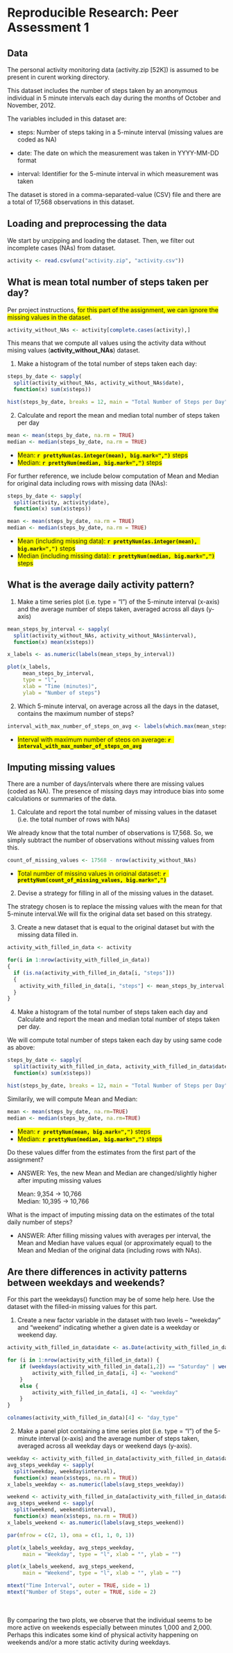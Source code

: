 
# Reproducible Research: Peer Assessment 1<br/>


## Data

The personal activity monitoring data (activity.zip [52K]) is assumed to be present in curent working directory.

This dataset includes the number of steps taken by an anonymous individual in 5 minute intervals each day during the months of October and November, 2012.

The variables included in this dataset are:

- steps: Number of steps taking in a 5-minute interval (missing values are coded as NA)

- date: The date on which the measurement was taken in YYYY-MM-DD format

- interval: Identifier for the 5-minute interval in which measurement was taken

The dataset is stored in a comma-separated-value (CSV) file and there are a total of 17,568 observations in this dataset.


## Loading and preprocessing the data

We start by unzipping and loading the dataset.
Then, we filter out incomplete cases (NAs) from dataset.

```r
activity <- read.csv(unz("activity.zip", "activity.csv"))
```

## What is mean total number of steps taken per day?

Per project instructions, <span style="background-color:yellow">for this part of the assignment, we can ignore the missing values in the dataset</span>.

```r
activity_without_NAs <- activity[complete.cases(activity),]
```

This means that we compute all values using the activity data without mising values (<b>activity_without_NAs</b>) dataset.

1. Make a histogram of the total number of steps taken each day:

```r
steps_by_date <- sapply(
  split(activity_without_NAs, activity_without_NAs$date), 
  function(x) sum(x$steps))

hist(steps_by_date, breaks = 12, main = "Total Number of Steps per Day", xlab = "Number of Steps per Day", ylab = "Frequency", col="blue")
```

2. Calculate and report the mean and median total number of steps taken per day

```r
mean <- mean(steps_by_date, na.rm = TRUE)
median <- median(steps_by_date, na.rm = TRUE)
```

- <span style="background-color:yellow">Mean: <b>`r prettyNum(as.integer(mean), big.mark=",")`</b> steps</span>
- <span style="background-color:yellow">Median: <b>`r prettyNum(median, big.mark=",")`</b> steps</span>

For further reference, we include below computation of Mean and Median for original data including rows with missing data (NAs):

```r
steps_by_date <- sapply(
  split(activity, activity$date), 
  function(x) sum(x$steps))

mean <- mean(steps_by_date, na.rm = TRUE)
median <- median(steps_by_date, na.rm = TRUE)
```

- <span style="background-color:yellow">Mean (including missing data): <b>`r prettyNum(as.integer(mean), big.mark=",")`</b> steps</span> 
- <span style="background-color:yellow">Median (including missing data): <b>`r prettyNum(median, big.mark=",")`</b> steps</span>

## What is the average daily activity pattern?

1. Make a time series plot (i.e. type = "l") of the 5-minute interval (x-axis) and the average number of steps taken, averaged across all days (y-axis)

```r
mean_steps_by_interval <- sapply(
  split(activity_without_NAs, activity_without_NAs$interval), 
  function(x) mean(x$steps))

x_labels <- as.numeric(labels(mean_steps_by_interval))

plot(x_labels, 
     mean_steps_by_interval, 
     type = "l", 
     xlab = "Time (minutes)", 
     ylab = "Number of steps")
```

2. Which 5-minute interval, on average across all the days in the dataset, contains the maximum number of steps?

```r
interval_with_max_number_of_steps_on_avg <- labels(which.max(mean_steps_by_interval))
```

- <span style="background-color:yellow">Interval with maximum number of steps on average: <b>`r interval_with_max_number_of_steps_on_avg`</b></span>

## Imputing missing values

There are a number of days/intervals where there are missing values (coded as NA). The presence of missing days may introduce bias into some calculations or summaries of the data.

1. Calculate and report the total number of missing values in the dataset (i.e. the total number of rows with NAs)

We already know that the total number of observations is 17,568.
So, we simply subtract the number of observations without missing values from this.

```r
count_of_missing_values <- 17568 - nrow(activity_without_NAs)
```

- <span style="background-color:yellow">Total number of missing values in original dataset: <b>`r prettyNum(count_of_missing_values, big.mark=",")`</b></span>

2. Devise a strategy for filling in all of the missing values in the dataset. 

The strategy chosen is to replace the missing values with the mean for that 5-minute interval.We will fix the original data set based on this strategy.

3. Create a new dataset that is equal to the original dataset but with the missing data filled in.

```r
activity_with_filled_in_data <- activity

for(i in 1:nrow(activity_with_filled_in_data))
{ 
  if (is.na(activity_with_filled_in_data[i, "steps"]))
  {
    activity_with_filled_in_data[i, "steps"] <- mean_steps_by_interval[toString(activity_with_filled_in_data[i, "interval"])]
  }
}
```

4. Make a histogram of the total number of steps taken each day and Calculate and report the mean and median total number of steps taken per day. 

We will compute total number of steps taken each day by using same code as above:

```r
steps_by_date <- sapply(
  split(activity_with_filled_in_data, activity_with_filled_in_data$date), 
  function(x) sum(x$steps))

hist(steps_by_date, breaks = 12, main = "Total Number of Steps per Day", xlab = "Number of Steps per Day", ylab = "Frequency", col="blue")
```

Similarily, we will compute Mean and Median:

```r
mean <- mean(steps_by_date, na.rm=TRUE)
median <- median(steps_by_date, na.rm=TRUE)
```

- <span style="background-color:yellow">Mean: <b>`r prettyNum(mean, big.mark=",")`</b> steps</span>
- <span style="background-color:yellow">Median: <b>`r prettyNum(median, big.mark=",")`</b> steps</span>

Do these values differ from the estimates from the first part of the assignment? 

- ANSWER: Yes, the new Mean and Median are changed/slightly higher after imputing missing values 

    Mean:    9,354 -> 10,766<br/>
    Median: 10,395 -> 10,766

What is the impact of imputing missing data on the estimates of the total daily number of steps?

- ANSWER: After filling missing values with averages per interval, the Mean and Median have values equal (or approximately equal) to the Mean and Median of the original data (including rows with NAs).

## Are there differences in activity patterns between weekdays and weekends?

For this part the weekdays() function may be of some help here. Use the dataset with the filled-in missing values for this part.

1. Create a new factor variable in the dataset with two levels -- "weekday" and "weekend" indicating whether a given date is a weekday or weekend day.

```r
activity_with_filled_in_data$date <- as.Date(activity_with_filled_in_data$date)

for (i in 1:nrow(activity_with_filled_in_data)) {
    if (weekdays(activity_with_filled_in_data[i,2]) == "Saturday" | weekdays(activity_with_filled_in_data[i,2]) == "Sunday") {
        activity_with_filled_in_data[i, 4] <- "weekend"
    }
    else {
        activity_with_filled_in_data[i, 4] <- "weekday"
    }
}

colnames(activity_with_filled_in_data)[4] <- "day_type"
```

2. Make a panel plot containing a time series plot (i.e. type = "l") of the 5-minute interval (x-axis) and the average number of steps taken, averaged across all weekday days or weekend days (y-axis). 

```r
weekday <- activity_with_filled_in_data[activity_with_filled_in_data$day_type == "weekday",]
avg_steps_weekday <- sapply(
  split(weekday, weekday$interval),
  function(x) mean(x$steps, na.rm = TRUE))
x_labels_weekday <- as.numeric(labels(avg_steps_weekday))

weekend <- activity_with_filled_in_data[activity_with_filled_in_data$day_type == "weekend",]
avg_steps_weekend <- sapply(
  split(weekend, weekend$interval),
  function(x) mean(x$steps, na.rm = TRUE))
x_labels_weekend <- as.numeric(labels(avg_steps_weekend))

par(mfrow = c(2, 1), oma = c(1, 1, 0, 1))

plot(x_labels_weekday, avg_steps_weekday, 
     main = "Weekday", type = "l", xlab = "", ylab = "")

plot(x_labels_weekend, avg_steps_weekend, 
     main = "Weekend", type = "l", xlab = "", ylab = "")

mtext("Time Interval", outer = TRUE, side = 1)
mtext("Number of Steps", outer = TRUE, side = 2)
```
<br/><br/>
By comparing the two plots, we observe that the individual seems to be more active on weekends especially between minutes 1,000 and 2,000. Perhaps this indicates some kind of physical activity happening on weekends and/or a more static activity during weekdays.

